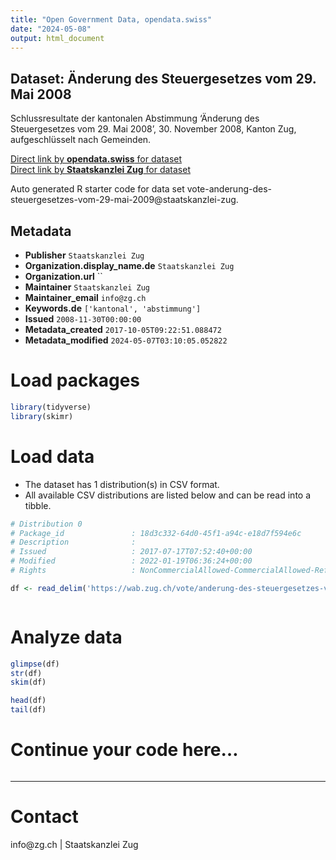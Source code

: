 ```yaml
---
title: "Open Government Data, opendata.swiss"
date: "2024-05-08"
output: html_document
---
```


## Dataset: Änderung des Steuergesetzes vom 29. Mai 2008

Schlussresultate der kantonalen Abstimmung 'Änderung des Steuergesetzes vom 29. Mai 2008', 30. November 2008, Kanton Zug, aufgeschlüsselt nach Gemeinden.

[Direct link by **opendata.swiss** for dataset](https://opendata.swiss/de/dataset/anderung-des-steuergesetzes-vom-29-mai-2008)<br>
[Direct link by **Staatskanzlei Zug** for dataset](https://wab.zug.ch/vote/anderung-des-steuergesetzes-vom-29-mai-2009/data)

Auto generated R starter code for data set vote-anderung-des-steuergesetzes-vom-29-mai-2009@staatskanzlei-zug.

## Metadata

- **Publisher** `Staatskanzlei Zug`
- **Organization.display_name.de** `Staatskanzlei Zug`
- **Organization.url** ``
- **Maintainer** `Staatskanzlei Zug`
- **Maintainer_email** `info@zg.ch`
- **Keywords.de** `['kantonal', 'abstimmung']`
- **Issued** `2008-11-30T00:00:00`
- **Metadata_created** `2017-10-05T09:22:51.088472`
- **Metadata_modified** `2024-05-07T03:10:05.052822`


# Load packages

```r

library(tidyverse)
library(skimr)

```

# Load data

-   The dataset has 1 distribution(s) in CSV format.
-   All available CSV distributions are listed below and can be read into a tibble.

```r

# Distribution 0
# Package_id               : 18d3c332-64d0-45f1-a94c-e18d7f594e6c
# Description              : 
# Issued                   : 2017-07-17T07:52:40+00:00
# Modified                 : 2022-01-19T06:36:24+00:00
# Rights                   : NonCommercialAllowed-CommercialAllowed-ReferenceRequired

df <- read_delim('https://wab.zug.ch/vote/anderung-des-steuergesetzes-vom-29-mai-2009/data-csv')



```

# Analyze data

```r

glimpse(df)
str(df)
skim(df)

head(df)
tail(df)

```

# Continue your code here...

```r

```

------------------------------------------------------------------------

# Contact

info@zg.ch | Staatskanzlei Zug
